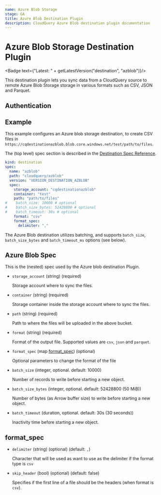 ```yaml
---
name: Azure Blob Storage
stage: GA
title: Azure Blob Destination Plugin
description: CloudQuery Azure Blob destination plugin documentation
---
```

# Azure Blob Storage Destination Plugin


<Badge text={"Latest: " + getLatestVersion("destination", "azblob")}/>

This destination plugin lets you sync data from a CloudQuery source to remote Azure Blob Storage storage in various formats such as CSV, JSON and Parquet.

## Authentication

<Authentication />

## Example

This example configures an Azure blob storage destination, to create CSV files in `https://cqdestinationazblob.blob.core.windows.net/test/path/to/files`.

The (top level) spec section is described in the [Destination Spec Reference](/docs/reference/destination-spec).

```yaml copy
kind: destination
spec:
  name: "azblob"
  path: "cloudquery/azblob"
  version: "VERSION_DESTINATION_AZBLOB"
  spec:
    storage_account: "cqdestinationazblob"
    container: "test"
    path: "path/to/files"
#    batch_size: 10000 # optional
#    batch_size_bytes: 52428800 # optional
#    batch_timeout: 30s # optional
    format: "csv"
    format_spec:
      delimiter: ","
```

The Azure Blob destination utilizes batching, and supports `batch_size`, `batch_size_bytes` and `batch_timeout_ms` options (see below).

## Azure Blob Spec

This is the (nested) spec used by the Azure blob destination Plugin.

- `storage_account` (string) (required)

  Storage account where to sync the files.

- `container` (string) (required)

  Storage container inside the storage account where to sync the files.

- `path` (string) (required)

  Path to where the files will be uploaded in the above bucket.

- `format` (string) (required)

  Format of the output file. Supported values are `csv`, `json` and `parquet`.

- `format_spec` (map [format_spec](#format_spec)) (optional)

  Optional parameters to change the format of the file

- `batch_size` (integer, optional. default: 10000)

  Number of records to write before starting a new object.

- `batch_size_bytes` (integer, optional. default: 52428800 (50 MiB))

  Number of bytes (as Arrow buffer size) to write before starting a new object.

- `batch_timeout` (duration, optional. default: 30s (30 seconds))

  Inactivity time before starting a new object.

## format_spec

- `delimiter` (string) (optional) (default: `,`)

  Character that will be used as want to use as the delimiter if the format type is `csv`

- `skip_header` (bool) (optional) (default: false)

  Specifies if the first line of a file should be the headers (when format is `csv`).
